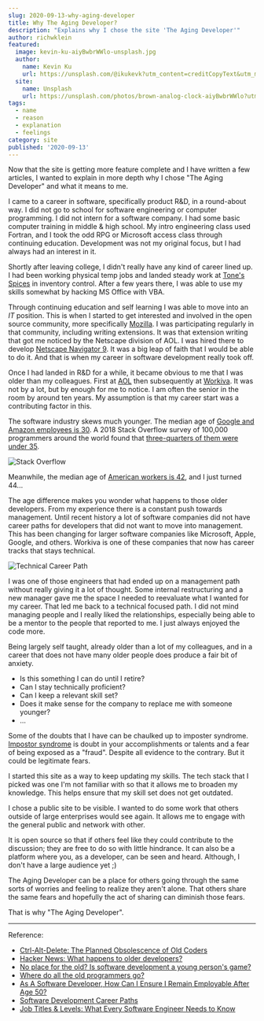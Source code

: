 ```yaml
---
slug: 2020-09-13-why-aging-developer
title: Why The Aging Developer?
description: "Explains why I chose the site 'The Aging Developer'"
author: richwklein
featured:
  image: kevin-ku-aiyBwbrWWlo-unsplash.jpg
  author:
    name: Kevin Ku
    url: https://unsplash.com/@ikukevk?utm_content=creditCopyText&utm_medium=referral&utm_source=unsplash
  site:
    name: Unsplash
    url: https://unsplash.com/photos/brown-analog-clock-aiyBwbrWWlo?utm_content=creditCopyText&utm_medium=referral&utm_source=unsplas
tags:
  - name
  - reason
  - explanation
  - feelings
category: site
published: '2020-09-13'
---
```


Now that the site is getting more feature complete and I have written a few articles, I wanted to explain in more depth why I chose &quot;The Aging Developer&quot; and what it means to me.

I came to a career in software, specifically product R&D, in a round-about way. I did not go to school for software engineering or computer programming. I did not intern for a software company. I had some basic computer training in
middle & high school. My intro engineering class used Fortran, and I took the odd RPG or Microsoft access class through continuing education. Development was not my original focus, but I had always had an interest in it.

Shortly after leaving college, I didn't really have any kind of career lined up. I had been working physical temp jobs and landed steady work at [Tone's Spices](https://www.tones.com/about) in inventory control. After a few years there, I was able to use my skills somewhat by hacking MS Office with VBA.

Through continuing education and self learning I was able to move into an _IT_ position. This is when I started to get interested and involved in the open source community, more specifically [Mozilla](https://www.mozilla.org).
I was participating regularly in that community, including writing extensions. It was that extension writing that got me noticed by the Netscape division of AOL. I was hired there to develop [Netscape Navigator 9](https://en.wikipedia.org/wiki/Netscape_Navigator_9). It was a big leap of faith that I would be able to do it. And that is when
my career in software development really took off.

Once I had landed in R&D for a while, it became obvious to me that I was older than my colleagues. First at [AOL](https://en.wikipedia.org/wiki/AOL) then subsequently at [Workiva](https://en.wikipedia.org/wiki/Workiva). It was not by a lot, but by enough for me to notice. I am often the senior in the room by around ten years.
My assumption is that my career start was a contributing factor in this.

The software industry skews much younger. The median age of [Google and Amazon employees is 30](https://www.payscale.com/data-packages/top-tech-companies-compared/tech-salaries). A 2018 Stack Overflow survey of 100,000 programmers around the world found that [three-quarters of them were under 35](https://insights.stackoverflow.com/survey/2018#developer-profile-age).

![Stack Overflow](stackoverflow-age.png)

Meanwhile, the median age of [American workers is 42](https://www.bls.gov/emp/tables/median-age-labor-force.htm),
and I just turned 44...

The age difference makes you wonder what happens to those older developers. From my experience there is a constant push towards management. Until recent history a lot of software companies did not have career paths for developers that did not want to move into management. This has been changing for larger software companies like Microsoft, Apple, Google, and others. Workiva is one of these companies that now has career tracks that stays technical.

![Technical Career Path](career-path.png)

I was one of those engineers that had ended up on a management path without really giving it a lot of thought. Some internal restructuring and a new manager gave me the space I needed to reevaluate what I wanted for my career. That led me back to a technical focused path. I did not mind managing people and I really liked the relationships, especially being able to be a mentor to the people that reported to me. I just always enjoyed the code more.

Being largely self taught, already older than a lot of my colleagues, and in a career that does not have many older people does produce a fair bit of anxiety.

- Is this something I can do until I retire?
- Can I stay technically proficient?
- Can I keep a relevant skill set?
- Does it make sense for the company to replace me with someone younger?
- ...

Some of the doubts that I have can be chaulked up to imposter syndrome. [Impostor syndrome](https://en.wikipedia.org/wiki/Impostor_syndrome) is doubt in your accomplishments or talents and a fear of being exposed as a "fraud".
Despite all evidence to the contrary. But it could be legitimate fears.

I started this site as a way to keep updating my skills. The tech stack that I picked was one I'm not familiar with so that it allows me to broaden my knowledge. This helps ensure that my skill set does not get outdated.

I chose a public site to be visible. I wanted to do some work that others outside of large enterprises would see again. It allows me to engage with the general public and network with other.

It is open source so that if others feel like they could contribute to the discussion; they are free to do so with little hindrance. It can also be a platform where you, as a developer, can be seen and heard. Although, I don't
have a large audience yet ;)

The Aging Developer can be a place for others going through the same sorts of worries and feeling to realize they aren't alone. That others share the same fears and hopefully the act of sharing can diminish those fears.

That is why "The Aging Developer".

---

Reference:

- [Ctrl-Alt-Delete: The Planned Obsolescence of Old Coders](https://onezero.medium.com/ctrl-alt-delete-the-planned-obsolescence-of-old-coders-9c5f440ee68)
- [Hacker News: What happens to older developers?](https://news.ycombinator.com/item?id=7372997)
- [No place for the old? Is software development a young person's game?](https://www.techrepublic.com/article/no-place-for-the-old-is-software-development-a-young-persons-game/)
- [Where do all the old programmers go?](https://www.infoworld.com/article/2617093/it-careers-where-do-all-the-old-programmers-go.html)
- [As A Software Developer, How Can I Ensure I Remain Employable After Age 50?](https://www.forbes.com/sites/quora/2012/09/17/as-a-software-developer-how-can-i-ensure-i-remain-employable-after-age-50/#6ab73da57264)
- [Software Development Career Paths](https://simpleprogrammer.com/software-development-career-paths/)
- [Job Titles & Levels: What Every Software Engineer Needs to Know](https://www.holloway.com/s/trh-job-titles-levels-fundamentals-for-software-engineering)

